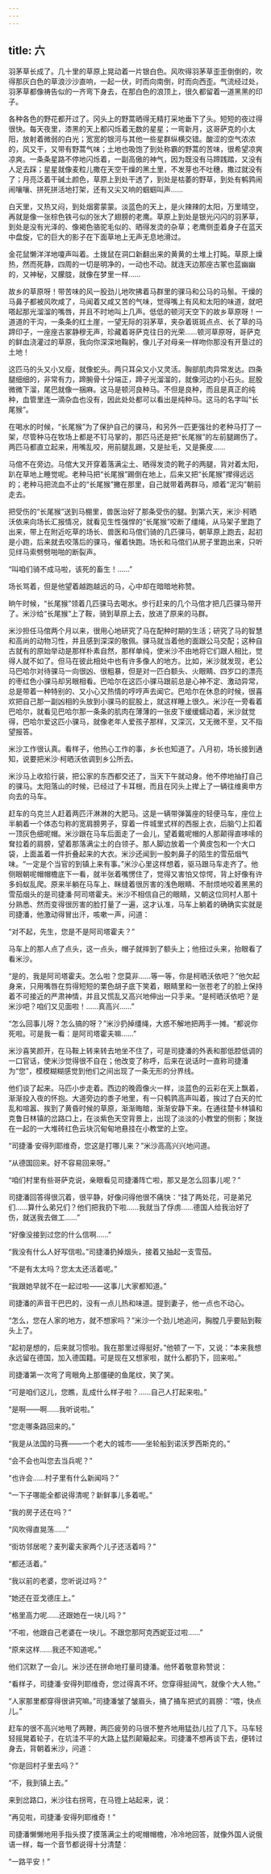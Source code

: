 ```yaml
---
---
---
```

title: 六
---




羽茅草长成了。几十里的草原上晃动着一片银白色。风吹得羽茅草歪歪倒倒的，吹得那灰白色的草浪沙沙直响，一起一伏，时而向南倒，时而向西歪。气流经过处，羽茅草都像祷告似的一齐弯下身去，在那白色的浪顶上，很久都留着一道黑黑的印子。

各种各色的野花都开过了。冈头上的野蒿晒得无精打采地垂下了头。短短的夜过得很快。每天夜里，漆黑的天上都闪烁着无数的星星；一弯新月，这哥萨克的小太阳，放射着微弱的白光；宽宽的银河与其他一些星群纵横交错。酸涩的空气浓浓的，风又干，又带有野蒿气味；土地也吸饱了到处称霸的野蒿的苦味，很希望凉爽凉爽。一条条星路不停地闪烁着，一副高傲的神气，因为既没有马蹄践踏，又没有人足去踩；星星就像麦粒儿撒在天空干燥的黑土里，不发芽也不吐穗，撒过就没有了；月亮泛着干碱土颜色，草原上到处干透了，到处是枯萎的野草，到处有鹌鹑闹闹嚷嚷、拼死拼活地打架，还有又尖又响的蝈蝈叫声……

白天里，又热又闷，到处烟雾蒙蒙。淡蓝色的天上，是火辣辣的太阳，万里晴空，再就是像一张棕色铁弓似的张大了翅膀的老鹰。草原上到处是银光闪闪的羽茅草，到处是没有光泽的、像褐色骆驼毛似的、晒得发烫的杂草；老鹰侧歪着身子在蓝天中盘旋，它的巨大的影子在下面草地上无声无息地滑过。

金花鼠懒洋洋地嗄声叫着。土拨鼠在洞口新翻出来的黄黄的土堆上打盹。草原上燥热，然而死静，四周的一切是明净的，一动也不动。就连天边那座古冢也蓝幽幽的，又神秘，又朦胧，就像在梦里一样……

故乡的草原呀！带苦味的风一股劲儿地吹拂着马群里的骒马和公马的马鬃。干燥的马鼻子都被风吹咸了，马闻着又咸又苦的气味，觉得嘴上有风和太阳的味道，就吧嗒起那光溜溜的嘴唇，并且不时地叫上几声。低低的顿河天空下的故乡草原呀！一道道的干沟，一条条的红土崖，一望无际的羽茅草，夹杂着斑斑点点、长了草的马蹄印子，一座座古冢静穆无声，珍藏着哥萨克往日的光荣……顿河草原呀，哥萨克的鲜血浇灌过的草原，我向你深深地鞠躬，像儿子对母亲一样吻你那没有开垦过的土地！

这匹马的头又小又瘦，就像蛇头。两只耳朵又小又灵活。胸部肌肉异常发达。四条腿细细的，非常有力，蹄腕骨十分端正，蹄子光溜溜的，就像河边的小石头。屁股微微下溜，尾巴就像一捆麻。这马是顿河良种马。不但是良种，而且是真正的纯种，血管里连一滴杂血也没有，因此处处都可以看出是纯种马。这马的名字叫“长尾猴”。

在喝水的时候，“长尾猴”为了保护自己的骒马，和另外一匹更强壮的老种马打了一架，尽管种马在牧场上都是不钉马掌的，那匹马还是把“长尾猴”的左前腿踢伤了。两匹马都直立起来，用嘴乱咬，用前腿乱踢，又是扯毛，又是撕皮……

马倌不在旁边。马倌大叉开穿着落满尘土、晒得发烫的靴子的两腿，背对着太阳，趴在草地上睡觉呢。老种马把“长尾猴”踢倒在地上，后来又把“长尾猴”撵得远远的；老种马把流血不止的“长尾猴”撇在那里，自己就带着两群马，顺着“泥沟”朝前走去。

把受伤的“长尾猴”送到马棚里，兽医治好了那条受伤的腿。到第六天，米沙·柯晒沃依来向场长汇报情况，就看见生性强悍的“长尾猴”咬断了缰绳，从马架子里跑了出来，带上在附近吃草的场长、兽医和马倌们骑的几匹骒马，朝草原上跑去，起初是小跑，后来就去咬落后的骒马，催着快跑。场长和马倌们从房子里跑出来，只听见绊马索劈劈啪啪的断裂声。

“叫咱们骑不成马啦，该死的畜生！……”

场长骂着，但是他望着越跑越远的马，心中却在暗暗地称赞。

晌午时候，“长尾猴”领着几匹骒马去喝水。步行赶来的几个马倌才把几匹骒马带开了。米沙给“长尾猴”上了鞍，骑到草原上去，放进了原来的马群。

米沙担任马倌两个月以来，很用心地研究了马在配种时期的生活；研究了马的智慧和高尚的动物习性，并且感到深深的敬佩。骒马就当着他的面跟公马交配；这种自古就有的原始举动是那样朴素自然，那样单纯，使米沙不由地将它们跟人相比，觉得人就不如了。但马在彼此相处中也有许多像人的地方。比如，米沙就发现，老公马巴哈尔对待骒马一向很凶、很粗暴，但是对一匹白额头、火眼睛、四岁口的漂亮的枣红色小骒马却另眼相看。巴哈尔在这匹小骒马跟前总是心神不定、激动异常，总是带着一种特别的、又小心又热情的哼哼声去闻它。巴哈尔在休息的时候，很喜欢把自己那一副凶相的头放到小骒马的屁股上，就这样睡上很久。米沙在一旁看着巴哈尔，就看见巴哈尔那一条条的肌肉在薄薄的一张皮下缓缓蠕动着，米沙就觉得，巴哈尔爱这匹小骒马，就像老年人爱孩子那样，又深沉，又无微不至，又不指望报答。

米沙工作很认真。看样子，他热心工作的事，乡长也知道了。八月初，场长接到通知，说要把米沙·柯晒沃依调到乡公所去。

米沙马上收拾行装，把公家的东西都交还了，当天下午就动身。他不停地抽打自己的骒马。太阳落山的时候，已经过了卡耳根，而且在冈头上撵上了一辆往维奥申方向去的马车。

赶车的乌克兰人赶着两匹汗淋淋的大肥马。这是一辆带弹簧座的轻便马车，座位上半躺着一个体态匀称的宽肩膀男子，穿着一件城里式样的西服上衣，后脑勺上扣着一顶灰色细呢帽。米沙跟在马车后面走了一会儿，望着戴呢帽的人那颠得直哆嗦的耷拉着的肩膀，望着那落满尘土的白领子。那人脚边放着一个黄皮包和一个大口袋，上面盖着一件折叠起来的大衣。米沙还闻到一股刺鼻子的陌生的雪茄烟气味。“一定是个当官的到镇上来有事。”米沙心里这样想着，驱马跟马车走齐了。他侧眼朝呢帽帽檐底下一看，就半张着嘴愣住了，觉得又害怕又惊愕，背上好像有许多蚂蚁乱爬。原来半躺在马车上、眯缝着很厉害的浅色眼睛、不耐烦地咬着黑黑的雪茄烟头的是司捷潘·阿司塔霍夫。米沙不相信自己的眼睛，又朝这位同村人那十分熟悉、然而变得很厉害的脸打量了一遍，这才认准，马车上躺着的确确实实就是司捷潘，他激动得冒出汗，咳嗽一声，问道：

“对不起，先生，您是不是阿司塔霍夫？”

马车上的那人点了点头，这一点头，帽子就摔到了额头上；他扭过头来，抬眼看了看米沙。

“是的，我是阿司塔霍夫。怎么啦？您莫非……等一等，你是柯晒沃依吧？”他欠起身来，只用嘴唇在剪得短短的栗色胡子底下笑着，眼睛里和一张苍老了的脸上保持着不可接近的严肃神情，并且又慌乱又高兴地伸出一只手来。“是柯晒沃依吧？是米沙吧？咱们又见面啦！……真高兴……”

“怎么回事儿呀？怎么搞的呀？”米沙扔掉缰绳，大惑不解地把两手一摊。“都说你死啦。可是我一看：是阿司塔霍夫嘛……”

米沙喜笑颜开，在马鞍上转来转去地坐不住了，可是司捷潘的外表和那低腔低调的一口官话，使米沙觉得很不自在；他改变了称呼，后来在说话时一直称司捷潘为“您”，模模糊糊感觉到他们之间出现了一条无形的分界线。

他们谈了起来。马匹小步走着。西边的晚霞像火一样，淡蓝色的云彩在天上飘着，渐渐投入夜的怀抱。大道旁边的黍子地里，有一只鹌鹑高声叫着，挨过了白天的忙乱和喧嚣、挨到了黄昏时候的草原，渐渐晦暗，渐渐安静下来。在通往楚卡林镇和克鲁日林镇的岔路口上，在淡紫色天空背景上，出现了淡淡的小教堂的侧影；聚拢在一起的一大堆砖红色云块沉甸甸地悬挂在小教堂的上空。

“司捷潘·安得列耶维奇，您这是打哪儿来？”米沙高高兴兴地问道。

“从德国回来。好不容易回来呀。”

“咱们村里有些哥萨克说，亲眼看见司捷潘阵亡啦，那又是怎么回事儿呢？”

司捷潘回答得很沉着，很平静，好像问得他很不痛快：“挂了两处花，可是弟兄们……算什么弟兄们？他们把我扔下啦……我就当了俘虏……德国人给我治好了伤，就送我去做工……”

“好像没接到过您的什么信啊……”

“我没有什么人好写信啦。”司捷潘扔掉烟头，接着又抽起一支雪茄。

“不是有太太吗？您太太还活着呢。”

“我跟她早就不在一起过啦——这事儿大家都知道。”

司捷潘的声音干巴巴的，没有一点儿热和味道。提到妻子，他一点也不动心。

“怎么，您在人家的地方，就不想家吗？”米沙一个劲儿地追问，胸膛几乎要贴到鞍头上了。

“起初是想的，后来就习惯啦。我在那里过得挺好。”他顿了一下，又说：“本来我想永远留在德国，加入德国籍。可是现在又想家啦，就什么都扔下，回来啦。”

司捷潘第一次弯了弯眼角上那僵硬的鱼尾纹，笑了笑。

“可是咱们这儿，您瞧，乱成什么样子啦？……自己人打起来啦。”

“是啊——啊……我听说啦。”

“您走哪条路回来的。”

“我是从法国的马赛——一个老大的城市——坐轮船到诺沃罗西斯克的。”

“会不会也叫您去当兵呢？”

“也许会……村子里有什么新闻吗？”

“一下子哪能全都说得清呢？新鲜事儿多着呢。”

“我的房子还在吗？”

“风吹得直晃荡……”

“街坊邻居呢？麦列霍夫家两个儿子还活着吗？”

“都还活着。”

“我以前的老婆，您听说过吗？”

“她还在亚戈德庄上。”

“格里高力呢……还跟她在一块儿吗？”

“不啦，他跟自己老婆在一块儿。不跟您那阿克西妮亚过啦……”

“原来这样……我还不知道呢。”

他们沉默了一会儿。米沙还在拼命地打量司捷潘。他怀着敬意称赞说：

“看样子，司捷潘·安得列耶维奇，您过得真不坏。您穿得挺阔气，就像个大人物。”

“人家那里都穿得很讲究嘛。”司捷潘皱了皱眉头，捅了捅车把式的肩膀：“喂，快点儿。”

赶车的很不高兴地甩了两鞭，两匹疲劳的马很不整齐地用猛劲儿拉了几下。马车轻轻摇晃着轮子，在坑洼不平的大路上猛烈颠簸起来。司捷潘不想再谈下去，便转过身去，背朝着米沙，问道：

“你是回村子里去吗？”

“不，我到镇上去。”

来到岔路口，米沙往右拐弯，在马镫上站起来，说：

“再见啦，司捷潘·安得列耶维奇！”

司捷潘懒懒地用手指头摸了摸落满尘土的呢帽帽檐，冷冷地回答，就像外国人说俄语一样，每一个音节都说得十分清楚：

“一路平安！”